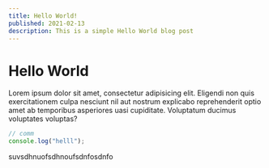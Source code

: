 ```yaml
---
title: Hello World!
published: 2021-02-13
description: This is a simple Hello World blog post
---
```


# Hello World

Lorem ipsum dolor sit amet, consectetur adipisicing elit. Eligendi non quis
exercitationem culpa nesciunt nil aut nostrum explicabo reprehenderit optio
amet ab temporibus asperiores uasi cupiditate. Voluptatum ducimus voluptates
voluptas?

```ts
// comm
console.log("helll");
```

suvsdhnuofsdhnoufsdnfosdnfo
